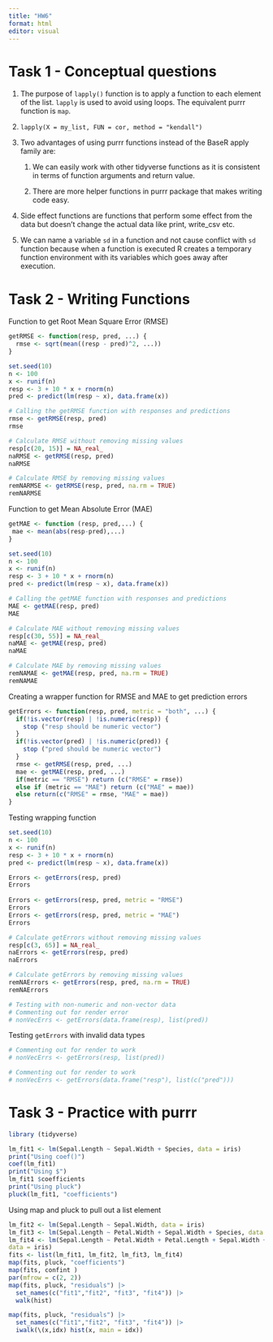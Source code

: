 ```yaml
---
title: "HW6"
format: html
editor: visual
---
```


# Task 1 - Conceptual questions

1.  The purpose of `lapply()` function is to apply a function to each element of the list. `lapply` is used to avoid using loops. The equivalent purrr function is `map`.

2.  `lapply(X = my_list, FUN = cor, method = "kendall")`

3.  Two advantages of using purrr functions instead of the BaseR apply family are:

    1.  We can easily work with other tidyverse functions as it is consistent in terms of function arguments and return value.

    2.  There are more helper functions in purrr package that makes writing code easy.

4.  Side effect functions are functions that perform some effect from the data but doesn't change the actual data like print, write_csv etc.

5.  We can name a variable `sd` in a function and not cause conflict with `sd` function because when a function is executed R creates a temporary function environment with its variables which goes away after execution.

# Task 2 - Writing Functions

Function to get Root Mean Square Error (RMSE)
```r
getRMSE <- function(resp, pred, ...) {
  rmse <- sqrt(mean((resp - pred)^2, ...))
}

set.seed(10)
n <- 100
x <- runif(n)
resp <- 3 + 10 * x + rnorm(n)
pred <- predict(lm(resp ~ x), data.frame(x))

# Calling the getRMSE function with responses and predictions
rmse <- getRMSE(resp, pred)
rmse

# Calculate RMSE without removing missing values
resp[c(20, 15)] = NA_real_
naRMSE <- getRMSE(resp, pred)
naRMSE

# Calculate RMSE by removing missing values
remNARMSE <- getRMSE(resp, pred, na.rm = TRUE)
remNARMSE
```

Function to get Mean Absolute Error (MAE)
```r
getMAE <- function (resp, pred,...) {
 mae <- mean(abs(resp-pred),...)
}

set.seed(10)
n <- 100
x <- runif(n)
resp <- 3 + 10 * x + rnorm(n)
pred <- predict(lm(resp ~ x), data.frame(x))

# Calling the getMAE function with responses and predictions
MAE <- getMAE(resp, pred)
MAE

# Calculate MAE without removing missing values
resp[c(30, 55)] = NA_real_
naMAE <- getMAE(resp, pred)
naMAE

# Calculate MAE by removing missing values
remNAMAE <- getMAE(resp, pred, na.rm = TRUE)
remNAMAE
```

Creating a wrapper function for RMSE and MAE to get prediction errors

```r
getErrors <- function(resp, pred, metric = "both", ...) {
  if(!is.vector(resp) | !is.numeric(resp)) { 
    stop ("resp should be numeric vector")
  }
  if(!is.vector(pred) | !is.numeric(pred)) { 
    stop ("pred should be numeric vector")
  }
  rmse <- getRMSE(resp, pred, ...)
  mae <- getMAE(resp, pred, ...)
  if(metric == "RMSE") return (c("RMSE" = rmse))
  else if (metric == "MAE") return (c("MAE" = mae))
  else return(c("RMSE" = rmse, "MAE" = mae))
}  
```

Testing wrapping function
```r
set.seed(10)
n <- 100
x <- runif(n)
resp <- 3 + 10 * x + rnorm(n)
pred <- predict(lm(resp ~ x), data.frame(x))

Errors <- getErrors(resp, pred)
Errors
 
Errors <- getErrors(resp, pred, metric = "RMSE")
Errors
Errors <- getErrors(resp, pred, metric = "MAE")
Errors

# Calculate getErrors without removing missing values
resp[c(3, 65)] = NA_real_
naErrors <- getErrors(resp, pred)
naErrors

# Calculate getErrors by removing missing values
remNAErrors <- getErrors(resp, pred, na.rm = TRUE)
remNAErrors

# Testing with non-numeric and non-vector data
# Commenting out for render error
# nonVecErrs <- getErrors(data.frame(resp), list(pred))
```

Testing `getErrors` with invalid data types
```r
# Commenting out for render to work
# nonVecErrs <- getErrors(resp, list(pred))

```

```r
# Commenting out for render to work
# nonVecErrs <- getErrors(data.frame("resp"), list(c("pred")))
```
# Task 3 - Practice with purrr

```r
library (tidyverse)

lm_fit1 <- lm(Sepal.Length ~ Sepal.Width + Species, data = iris)
print("Using coef()")
coef(lm_fit1)
print("Using $")
lm_fit1 $coefficients
print("Using pluck")
pluck(lm_fit1, "coefficients")
```

Using map and pluck to pull out a list element

```r
lm_fit2 <- lm(Sepal.Length ~ Sepal.Width, data = iris)
lm_fit3 <- lm(Sepal.Length ~ Petal.Width + Sepal.Width + Species, data = iris)
lm_fit4 <- lm(Sepal.Length ~ Petal.Width + Petal.Length + Sepal.Width + Species,
data = iris)
fits <- list(lm_fit1, lm_fit2, lm_fit3, lm_fit4)
map(fits, pluck, "coefficients")
map(fits, confint )
par(mfrow = c(2, 2))
map(fits, pluck, "residuals") |>
  set_names(c("fit1","fit2", "fit3", "fit4")) |>
  walk(hist)

map(fits, pluck, "residuals") |>
  set_names(c("fit1","fit2", "fit3", "fit4")) |>
  iwalk(\(x,idx) hist(x, main = idx))

```
